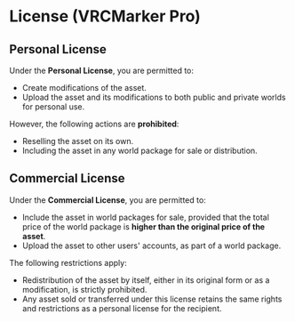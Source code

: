 # License (VRCMarker Pro)

## Personal License

Under the **Personal License**, you are permitted to:

- Create modifications of the asset.
- Upload the asset and its modifications to both public and private worlds for personal use.

However, the following actions are **prohibited**:

- Reselling the asset on its own.
- Including the asset in any world package for sale or distribution.

## Commercial License

Under the **Commercial License**, you are permitted to:

- Include the asset in world packages for sale, provided that the total price of the world package is **higher than the original price of the asset**.
- Upload the asset to other users' accounts, as part of a world package.

The following restrictions apply:

- Redistribution of the asset by itself, either in its original form or as a modification, is strictly prohibited.
- Any asset sold or transferred under this license retains the same rights and restrictions as a personal license for the recipient.
